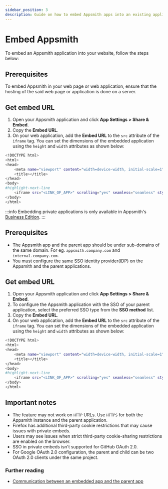 ```yaml
---
sidebar_position: 3
description: Guide on how to embed Appsmith apps into an existing application
---
```



# Embed Appsmith

To embed an Appsmith application into your website, follow the steps below:


<Tabs queryString="public-app">
<TabItem label="Public application" value="public-application">

## Prerequisites

To embed Appsmith in your web page or web application, ensure that the hosting of the said web page or application is done on a server.

## Get embed URL

1. Open your Appsmith application and click **App Settings > Share & Embed**.
2. Copy the **Embed URL**.
3. On your web application, add the **Embed URL** to the `src` attribute of the `iframe` tag. You can set the dimensions of the embedded application using the `height` and `width` attributes as shown below:

```bash
<!DOCTYPE html>
<html>
<head>
    <meta name="viewport" content="width=device-width, initial-scale=1"
    <title></title>
</head>
<body>
#highlight-next-line
    <iframe src="<LINK_OF_APP>" scrolling="yes" seamless="seamless" style="display:block; width:100%; height:100vh;"></iframe>
</body>
</html>
```
</TabItem>
<TabItem label="Private application" value="private-application">

:::info
Embedding private applications is only available in Appsmith's [Business Edition](https://www.appsmith.com/pricing).
:::

## Prerequisites

* The Appsmith app and the parent app should be under sub-domains of the same domain. For eg. `appsmith.company.com` and `internal.company.com`.
* You must configure the same SSO identity provider(IDP) on the Appsmith and the parent applications.

## Get embed URL

1. Open your Appsmith application and click **App Settings > Share & Embed**.
2. To configure the Appsmith application with the SSO of your parent application, select the preferred SSO type from the **SSO method** list.
3. Copy the **Embed URL**.
3. On your web application, add the **Embed URL** to the `src` attribute of the `iframe` tag. You can set the dimensions of the embedded application using the `height` and `width` attributes as shown below:

```bash
<!DOCTYPE html>
<html>
<head>
    <meta name="viewport" content="width=device-width, initial-scale=1"
    <title></title>
</head>
<body>
#highlight-next-line
    <iframe src="<LINK_OF_APP>" scrolling="yes" seamless="seamless" style="display:block; width:100%; height:100vh;"></iframe>
</body>
</html>
```

## Important notes
* The feature may not work on `HTTP` URLs. Use `HTTPS` for both the Appsmith instance and the parent application.
* Firefox has additional third-party cookie restrictions that may cause issues with private embeds.
* Users may see issues when strict third-party cookie-sharing restrictions are enabled on the browser. 
* SSO in private embeds isn't supported for GitHub OAuth 2.0.
* For Google OAuth 2.0 configuration, the parent and child can be two OAuth 2.0 clients under the same project.

</TabItem>
</Tabs>

### Further reading
* [Communication between an embedded app and the parent app](/reference/appsmith-framework/widget-actions/post-message)
